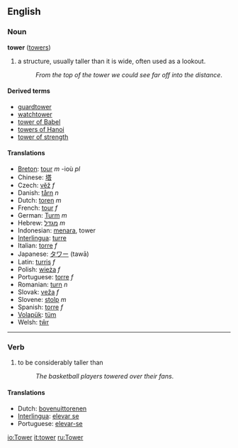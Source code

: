 ==English==
=== Noun ===
'''tower''' ([[towers]])

#a structure, usually taller than it is wide, often used as a lookout.
#:''From the top of the tower we could see far off into the distance''.

==== Derived terms ====
*[[guardtower]]
*[[watchtower]]
*[[tower of Babel]]
*[[towers of Hanoi]]
*[[tower of strength]]

==== Translations ====
*[[Breton]]: [[tour]] ''m'' -ioù ''pl''
*Chinese: [[塔]]
*Czech: [[věž]] ''f''
*Danish: [[tårn]] ''n''
*Dutch: [[toren]] ''m''
*French: [[tour]] ''f''
*German: [[Turm]] ''m''
*Hebrew: [[מגדל]] ''m''
*Indonesian: [[menara]], tower
*[[Interlingua]]: [[turre]]
*Italian: [[torre]] ''f''
*Japanese: [[タワー]] (tawā)
*Latin: [[turris]] ''f''
*Polish: [[wieża]] ''f''
*Portuguese: [[torre]] ''f''
*Romanian: [[turn]] ''n''
*Slovak: [[veža]] ''f''
*Slovene: [[stolp]] ''m''
*Spanish: [[torre]] ''f''
*[[Volapük]]: [[tüm]]
*Welsh: [[tŵr]]

----

<!-- if it's only ever a verb with "over" it's a phrasal verb and should have its own page -->

=== Verb ===
#to be considerably taller than
#:''The basketball players towered over their fans''.

==== Translations ====
*Dutch: [[bovenuittorenen]]
*[[Interlingua]]: [[elevar se]]
*Portuguese: [[elevar-se]]

[[io:Tower]]
[[it:tower]]
[[ru:Tower]]